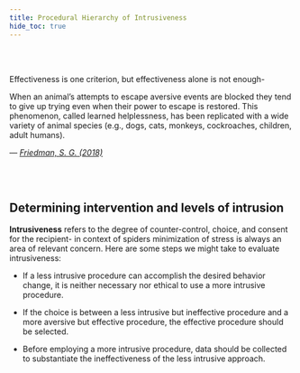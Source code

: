 ```yaml
---
title: Procedural Hierarchy of Intrusiveness
hide_toc: true
---
```


<br/><br/>


<Callout variant="success" title="What's wrong with this picture? Effectiveness is not enough." icon={Quote}>

Effectiveness is one criterion, but effectiveness alone is not enough-

When an animal’s attempts to escape aversive events are blocked they tend to give up trying even when their power to escape is restored. This phenomenon, called learned helplessness, has been replicated with a wide variety of animal species (e.g., dogs, cats, monkeys, cockroaches, children, adult humans).

— [*Friedman, S. G. (2018)*](https://www.behaviorworks.org/files/articles/What's%20Wrong%20With%20this%20Picture-General.pdf)
</Callout>

<br></br>

## Determining intervention and levels of intrusion

**Intrusiveness** refers to the degree of counter-control, choice, and consent for the recipient- in context of spiders minimization of stress is always an area of relevant concern. Here are some steps we might take to evaluate intrusiveness:

- If a less intrusive procedure can accomplish the desired behavior change, it is neither necessary nor ethical to use a more intrusive procedure.
   
- If the choice is between a less intrusive but ineffective procedure and a more aversive but effective procedure, the effective procedure should be selected.

- Before employing a more intrusive procedure, data should be collected to substantiate the ineffectiveness of the less intrusive approach.
